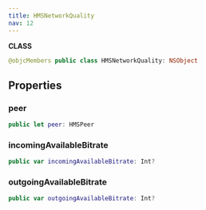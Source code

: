 ```yaml
---
title: HMSNetworkQuality
nav: 12
---
```


**CLASS**
```swift
@objcMembers public class HMSNetworkQuality: NSObject
```
## Properties
### peer
```swift
public let peer: HMSPeer
```
### incomingAvailableBitrate
```swift
public var incomingAvailableBitrate: Int?
```
### outgoingAvailableBitrate
```swift
public var outgoingAvailableBitrate: Int?
```
